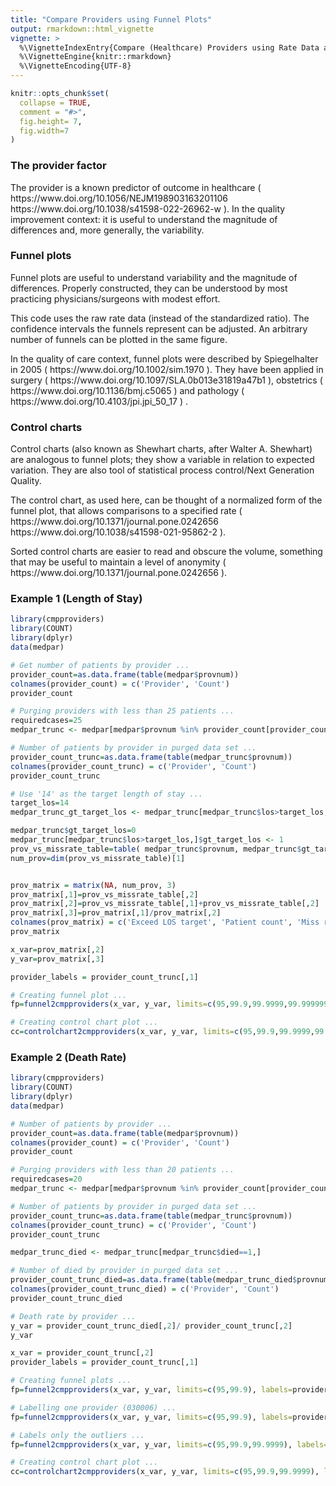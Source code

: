 ```yaml
---
title: "Compare Providers using Funnel Plots"
output: rmarkdown::html_vignette
vignette: >
  %\VignetteIndexEntry{Compare (Healthcare) Providers using Rate Data and Funnel Plots}
  %\VignetteEngine{knitr::rmarkdown}
  %\VignetteEncoding{UTF-8}
---
```


```r
knitr::opts_chunk$set(
  collapse = TRUE,
  comment = "#>",
  fig.height= 7, 
  fig.width=7
)
```

### The provider factor
The provider is a known predictor of outcome in healthcare ( https://www.doi.org/10.1056/NEJM198903163201106 https://www.doi.org/10.1038/s41598-022-26962-w ). In the quality improvement context: it is useful to understand the magnitude of differences and, more generally, the variability. 

### Funnel plots
Funnel plots are useful to understand variability and the magnitude of differences. Properly constructed, they can be understood by most practicing physicians/surgeons with modest effort. 

This code uses the raw rate data (instead of the standardized ratio). The confidence intervals the funnels represent can be adjusted. An arbitrary number of funnels can be plotted in the same figure.

In the quality of care context, funnel plots were described by Spiegelhalter in 2005 ( https://www.doi.org/10.1002/sim.1970 ). They have been applied in surgery ( https://www.doi.org/10.1097/SLA.0b013e31819a47b1 ), obstetrics ( https://www.doi.org/10.1136/bmj.c5065 ) and pathology ( https://www.doi.org/10.4103/jpi.jpi_50_17 ) .

### Control charts
Control charts (also known as Shewhart charts, after Walter A. Shewhart) are analogous to funnel plots; they show a variable in relation to expected variation. They are also tool of statistical process control/Next Generation Quality. 

The control chart, as used here, can be thought of a normalized form of the funnel plot, that allows comparisons to a specified rate ( https://www.doi.org/10.1371/journal.pone.0242656 https://www.doi.org/10.1038/s41598-021-95862-2 ). 

Sorted control charts are easier to read and obscure the volume, something that may be useful to maintain a level of anonymity ( https://www.doi.org/10.1371/journal.pone.0242656 ).

### Example 1 (Length of Stay)
```r
library(cmpproviders)
library(COUNT)
library(dplyr)
data(medpar)

# Get number of patients by provider ...
provider_count=as.data.frame(table(medpar$provnum))
colnames(provider_count) = c('Provider', 'Count')
provider_count

# Purging providers with less than 25 patients ...
requiredcases=25
medpar_trunc <- medpar[medpar$provnum %in% provider_count[provider_count$Count>=requiredcases,]$Provider,]

# Number of patients by provider in purged data set ...
provider_count_trunc=as.data.frame(table(medpar_trunc$provnum))
colnames(provider_count_trunc) = c('Provider', 'Count')
provider_count_trunc

# Use '14' as the target length of stay ...
target_los=14
medpar_trunc_gt_target_los <- medpar_trunc[medpar_trunc$los>target_los,]

medpar_trunc$gt_target_los=0
medpar_trunc[medpar_trunc$los>target_los,]$gt_target_los <- 1
prov_vs_missrate_table=table( medpar_trunc$provnum, medpar_trunc$gt_target_los)
num_prov=dim(prov_vs_missrate_table)[1]


prov_matrix = matrix(NA, num_prov, 3)
prov_matrix[,1]=prov_vs_missrate_table[,2]
prov_matrix[,2]=prov_vs_missrate_table[,1]+prov_vs_missrate_table[,2]
prov_matrix[,3]=prov_matrix[,1]/prov_matrix[,2]
colnames(prov_matrix) = c('Exceed LOS target', 'Patient count', 'Miss rate')
prov_matrix

x_var=prov_matrix[,2]
y_var=prov_matrix[,3]

provider_labels = provider_count_trunc[,1]

# Creating funnel plot ...
fp=funnel2cmpproviders(x_var, y_var, limits=c(95,99.9,99.9999,99.9999999), labels=provider_labels, addlabels = 1, x_label = "Number of Patients for Each Provider", y_label = "Number of Patients Exceeding Target LOS/Number of Patients", plot_title = "Length of Stay (LOS) Target Miss Rate by Provider and Volume", y_percent=FALSE)

# Creating control chart plot ...
cc=controlchart2cmpproviders(x_var, y_var, limits=c(95,99.9,99.9999,99.9999999), labels=provider_labels, addlabels = 1, x_label = "Provider (Sorted by Normed Rate)", y_label = "Normed Length of Stay Target Miss Rate", plot_title = "Normed Length of Stay (LOS) Target Miss Rate by Provider", y_percent=FALSE)

```

### Example 2 (Death Rate)
```r
library(cmpproviders)
library(COUNT)
library(dplyr)
data(medpar)

# Number of patients by provider ...
provider_count=as.data.frame(table(medpar$provnum))
colnames(provider_count) = c('Provider', 'Count')
provider_count

# Purging providers with less than 20 patients ...
requiredcases=20
medpar_trunc <- medpar[medpar$provnum %in% provider_count[provider_count$Count>=requiredcases,]$Provider,]

# Number of patients by provider in purged data set ...
provider_count_trunc=as.data.frame(table(medpar_trunc$provnum))
colnames(provider_count_trunc) = c('Provider', 'Count')
provider_count_trunc

medpar_trunc_died <- medpar_trunc[medpar_trunc$died==1,]

# Number of died by provider in purged data set ...
provider_count_trunc_died=as.data.frame(table(medpar_trunc_died$provnum))
colnames(provider_count_trunc_died) = c('Provider', 'Count')
provider_count_trunc_died

# Death rate by provider ...
y_var = provider_count_trunc_died[,2]/ provider_count_trunc[,2]
y_var

x_var = provider_count_trunc[,2]
provider_labels = provider_count_trunc[,1]

# Creating funnel plots ...
fp=funnel2cmpproviders(x_var, y_var, limits=c(95,99.9), labels=provider_labels, addlabels = 1, x_label = "Provider Volume (Patients Cared for by Provider)", y_label = "Death Rate (Deaths by Provider/Patients Cared for by Provider)", plot_title = "Death Rate by Provider and Volume") 

# Labelling one provider (030006) ...
fp=funnel2cmpproviders(x_var, y_var, limits=c(95,99.9), labels=provider_labels, addlabels = 'LIST', labels_to_display = c("030006"), x_label = "Provider Volume (Patients Cared for by Provider)", y_label = "Death Rate (Deaths by Provider/Patients Cared for by Provider)", plot_title = "Death Rate by Provider and Volume") 

# Labels only the outliers ...
fp=funnel2cmpproviders(x_var, y_var, limits=c(95,99.9,99.9999), labels=provider_labels, addlabels = "OUTLIERS", x_label = "Provider Volume (Patients Cared for by Provider)", y_label = "Provider Death Rate (Deaths by Provider/Patients Cared for by Provider)", plot_title = "Death Rate by Provider and Volume with Outliers Labelled") 

# Creating control chart plot ...
cc=controlchart2cmpproviders(x_var, y_var, limits=c(95,99.9,99.9999), labels=provider_labels, addlabels = "OUTLIERS", x_label = "Provider (Sorted by Normed Rate)", y_label = "Normed Provider Death Rate", plot_title = "Normed Death Rate by Provider with Outliers Labelled") 
```
